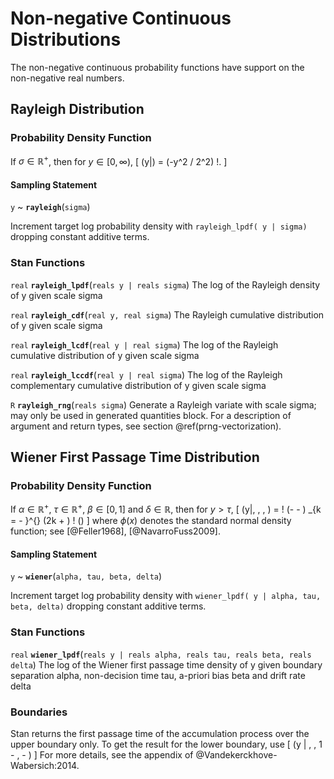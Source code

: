 # Non-negative Continuous Distributions

The non-negative continuous probability functions have support on the
non-negative real numbers.

## Rayleigh Distribution

### Probability Density Function

If $\sigma \in \mathbb{R}^+$, then for $y \in [0,\infty)$, \[
\text{Rayleigh}(y|\sigma) = \frac{y}{\sigma^2} \exp(-y^2 / 2\sigma^2)
\!. \]

#### Sampling Statement

`y` ~ __`rayleigh`__(`sigma`)

Increment target log probability density with `rayleigh_lpdf( y | sigma)`
dropping constant additive terms.
\index{{\tt \bfseries rayleigh}!sampling statement|hyperpage}

### Stan Functions

<!-- real; rayleigh_lpdf; (reals y | reals sigma); -->
\index{{\tt \bfseries rayleigh}!(reals y | reals sigma): real|hyperpage}

`real` **`rayleigh_lpdf`**(`reals y | reals sigma`)
The log of the Rayleigh density of y given scale sigma

<!-- real; rayleigh_cdf; (real y, real sigma); -->
\index{{\tt \bfseries rayleigh}!(real y, real sigma): real|hyperpage}

`real` **`rayleigh_cdf`**(`real y, real sigma`)
The Rayleigh cumulative distribution of y given scale sigma

<!-- real; rayleigh_lcdf; (real y | real sigma); -->
\index{{\tt \bfseries rayleigh}!(real y | real sigma): real|hyperpage}

`real` **`rayleigh_lcdf`**(`real y | real sigma`)
The log of the Rayleigh cumulative distribution of y given scale sigma

<!-- real; rayleigh_lccdf; (real y | real sigma); -->
\index{{\tt \bfseries rayleigh}!(real y | real sigma): real|hyperpage}

`real` **`rayleigh_lccdf`**(`real y | real sigma`)
The log of the Rayleigh complementary cumulative distribution of y
given scale sigma

<!-- R; rayleigh_rng; (reals sigma); -->
\index{{\tt \bfseries rayleigh}!(reals sigma): R|hyperpage}

`R` **`rayleigh_rng`**(`reals sigma`)
Generate a Rayleigh variate with scale sigma; may only be used in
generated quantities block. For a description of argument and return
types, see section \@ref(prng-vectorization).

## Wiener First Passage Time Distribution

### Probability Density Function

If $\alpha \in \mathbb{R}^+$, $\tau \in \mathbb{R}^+$, $\beta \in [0,
1]$ and $\delta \in \mathbb{R}$, then for $y > \tau$, \[
\text{Wiener}(y|\alpha, \tau, \beta, \delta) =
\frac{\alpha^3}{(y-\tau)^{3/2}} \exp \! \left(- \delta \alpha \beta -
\frac{\delta^2(y-\tau)}{2}\right) \sum_{k = - \infty}^{\infty} (2k +
\beta) \phi \! \left(\frac{2k \alpha + \beta}{\sqrt{y - \tau}}\right)
\] where $\phi(x)$ denotes the standard normal density function;  see
[@Feller1968], [@NavarroFuss2009].

#### Sampling Statement

`y` ~ __`wiener`__(`alpha, tau, beta, delta`)

Increment target log probability density with `wiener_lpdf( y | alpha, tau, beta, delta)`
dropping constant additive terms.
\index{{\tt \bfseries wiener}!sampling statement|hyperpage}

### Stan Functions

<!-- real; wiener_lpdf; (reals y | reals alpha, reals tau, reals beta, reals delta); -->
\index{{\tt \bfseries wiener}!(reals y | reals alpha, reals tau, reals beta, reals delta): real|hyperpage}

`real` **`wiener_lpdf`**(`reals y | reals alpha, reals tau, reals beta, reals delta`)
The log of the Wiener first passage time density of y given boundary
separation alpha, non-decision time tau, a-priori bias beta and drift
rate delta

### Boundaries

Stan returns the first passage time of the accumulation process over
the upper boundary only. To get the result for the lower boundary, use
\[ \text{wiener}(y | \alpha, \tau, 1 - \beta, - \delta) \] For more
details, see the appendix of @Vandekerckhove-Wabersich:2014.

